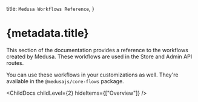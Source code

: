 
  title: `Medusa Workflows Reference`,
}

# {metadata.title}

This section of the documentation provides a reference to the workflows created by Medusa. These workflows are used in the Store and Admin API routes.

You can use these workflows in your customizations as well. They're available in the `@medusajs/core-flows` package.

<ChildDocs childLevel={2} hideItems={["Overview"]} />